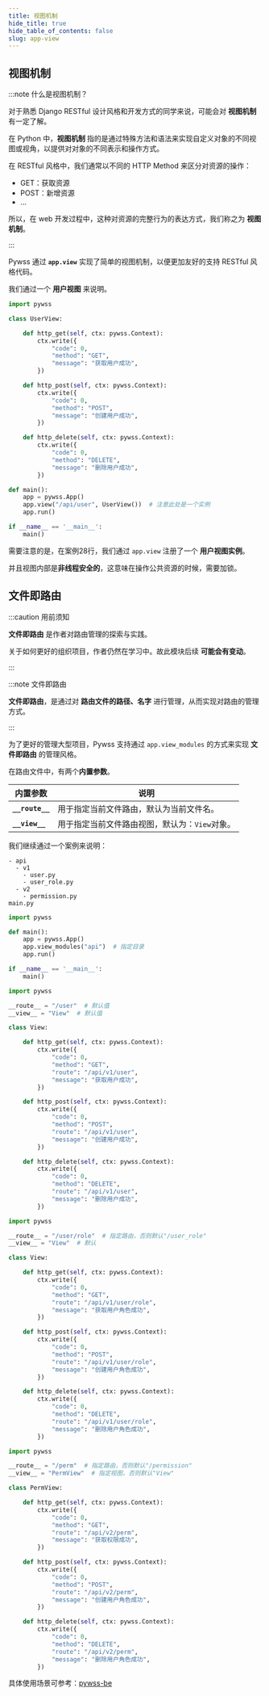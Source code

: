 ```yaml
---
title: 视图机制
hide_title: true
hide_table_of_contents: false
slug: app-view
---
```


## 视图机制

:::note 什么是视图机制？

对于熟悉 Django RESTful 设计风格和开发方式的同学来说，可能会对 **视图机制** 有一定了解。

在 Python 中，**视图机制** 指的是通过特殊方法和语法来实现自定义对象的不同视图或视角，以提供对对象的不同表示和操作方式。

在 RESTful 风格中，我们通常以不同的 HTTP Method 来区分对资源的操作：

- GET：获取资源
- POST：新增资源
- ...

所以，在 web 开发过程中，这种对资源的完整行为的表达方式，我们称之为 **视图机制**。

:::

Pywss 通过 **`app.view`** 实现了简单的视图机制，以便更加友好的支持 RESTful 风格代码。

我们通过一个 **用户视图** 来说明。

```python title="用户视图" showLineNumbers {28}
import pywss

class UserView:

    def http_get(self, ctx: pywss.Context):
        ctx.write({
            "code": 0,
            "method": "GET",
            "message": "获取用户成功",
        })

    def http_post(self, ctx: pywss.Context):
        ctx.write({
            "code": 0,
            "method": "POST",
            "message": "创建用户成功",
        })

    def http_delete(self, ctx: pywss.Context):
        ctx.write({
            "code": 0,
            "method": "DELETE",
            "message": "删除用户成功",
        })

def main():
    app = pywss.App()
    app.view("/api/user", UserView())  # 注意此处是一个实例
    app.run()

if __name__ == '__main__':
    main()
```

需要注意的是，在案例28行，我们通过 `app.view` 注册了一个 **用户视图实例**。

并且视图内部是**非线程安全的**，这意味在操作公共资源的时候，需要加锁。


## 文件即路由

:::caution 用前须知

**文件即路由** 是作者对路由管理的探索与实践。

关于如何更好的组织项目，作者仍然在学习中。故此模块后续 **可能会有变动**。

:::

:::note 文件即路由

**文件即路由**，是通过对 **路由文件的路径、名字** 进行管理，从而实现对路由的管理方式。

:::

为了更好的管理大型项目，Pywss 支持通过 `app.view_modules` 的方式来实现 **文件即路由** 的管理风格。

在路由文件中，有两个**内置参数**。

|内置参数|说明|
|---|---|
|**`__route__`**|用于指定当前文件路由，默认为当前文件名。|
|**`__view__`**|用于指定当前文件路由视图，默认为：`View`对象。|


我们继续通过一个案例来说明：

```text title="项目结构"
- api
  - v1
    - user.py
    - user_role.py
  - v2
    - permission.py
main.py
```

<Tabs>
  <TabItem value="main.py" label="main.py" default>

```python showLineNumbers
import pywss

def main():
    app = pywss.App()
    app.view_modules("api")  # 指定目录
    app.run()

if __name__ == '__main__':
    main()
```

  </TabItem>
  <TabItem value="user.py" label="/api/v1/user.py">

```python showLineNumbers
import pywss

__route__ = "/user"  # 默认值
__view__ = "View"  # 默认值

class View:

    def http_get(self, ctx: pywss.Context):
        ctx.write({
            "code": 0,
            "method": "GET",
            "route": "/api/v1/user",
            "message": "获取用户成功",
        })

    def http_post(self, ctx: pywss.Context):
        ctx.write({
            "code": 0,
            "method": "POST",
            "route": "/api/v1/user",
            "message": "创建用户成功",
        })

    def http_delete(self, ctx: pywss.Context):
        ctx.write({
            "code": 0,
            "method": "DELETE",
            "route": "/api/v1/user",
            "message": "删除用户成功",
        })
```

  </TabItem>
  <TabItem value="user_role.py" label="/api/v1/user_role.py">

```python showLineNumbers
import pywss

__route__ = "/user/role"  # 指定路由，否则默认"/user_role"
__view__ = "View"  # 默认

class View:

    def http_get(self, ctx: pywss.Context):
        ctx.write({
            "code": 0,
            "method": "GET",
            "route": "/api/v1/user/role",
            "message": "获取用户角色成功",
        })

    def http_post(self, ctx: pywss.Context):
        ctx.write({
            "code": 0,
            "method": "POST",
            "route": "/api/v1/user/role",
            "message": "创建用户角色成功",
        })

    def http_delete(self, ctx: pywss.Context):
        ctx.write({
            "code": 0,
            "method": "DELETE",
            "route": "/api/v1/user/role",
            "message": "删除用户角色成功",
        })
```

  </TabItem>
  <TabItem value="permission.py" label="/api/v2/permission.py">

```python showLineNumbers
import pywss

__route__ = "/perm"  # 指定路由，否则默认"/permission"
__view__ = "PermView"  # 指定视图，否则默认"View"

class PermView:

    def http_get(self, ctx: pywss.Context):
        ctx.write({
            "code": 0,
            "method": "GET",
            "route": "/api/v2/perm",
            "message": "获取权限成功",
        })

    def http_post(self, ctx: pywss.Context):
        ctx.write({
            "code": 0,
            "method": "POST",
            "route": "/api/v2/perm",
            "message": "创建用户角色成功",
        })

    def http_delete(self, ctx: pywss.Context):
        ctx.write({
            "code": 0,
            "method": "DELETE",
            "route": "/api/v2/perm",
            "message": "删除用户角色成功",
        })
```

  </TabItem>
</Tabs>

具体使用场景可参考：[pywss-be](https://github.com/czasg/pywss-react-admin-be)

